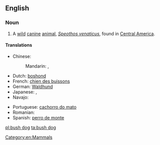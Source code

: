 ==English==
{{wikipedia}}

===Noun===
{{en-noun|head=[[bush]] [[dog]]}}

# A [[wild]] [[canine]] [[animal]], ''[[Speothos venaticus]]'', found in [[Central America]].

====Translations====
{{trans-top|a wild canine animal}}
* Chinese:
*: Mandarin: {{t|cmn|藪犬|sc=Hani}}, {{t|cmn|薮犬|tr=sǒuquǎn|Hani}}
* Dutch: [[boshond]] {{m}}
* French: [[chien des buissons]] {{m}}
* German: [[Waldhund]] {{m}}
* Japanese: {{t+|ja|ヤブイヌ|tr=yabuinu|sc=Jpan}}, {{t+|ja|藪犬|tr=[[やぶいぬ]], [[yabuinu]]|sc=Jpan}}
* Navajo: {{tø|nv|Shádiʼááhdę́ę́ʼ hodíłchʼil mąʼii}}
{{trans-mid}}
* Portuguese: [[cachorro do mato]] {{m}}
* Romanian: {{t-|ro|câinele de tufiș|m}}
* Spanish: [[perro de monte]] {{m}}
{{trans-bottom}}

[[Category:en:Mammals]]

[[pl:bush dog]]
[[ta:bush dog]]